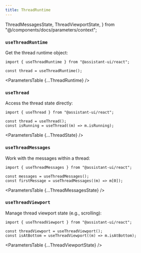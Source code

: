 ```yaml
---
title: ThreadRuntime
---
```


  ThreadMessagesState,
  ThreadViewportState,
} from "@/components/docs/parameters/context";

### `useThreadRuntime`

Get the thread runtime object:

```tsx
import { useThreadRuntime } from "@assistant-ui/react";

const thread = useThreadRuntime();
```

<ParametersTable {...ThreadRuntime} />

### `useThread`

Access the thread state directly:

```tsx
import { useThread } from "@assistant-ui/react";

const thread = useThread();
const isRunning = useThread((m) => m.isRunning);
```

<ParametersTable {...ThreadState} />

### `useThreadMessages`

Work with the messages within a thread:

```tsx
import { useThreadMessages } from "@assistant-ui/react";

const messages = useThreadMessages();
const firstMessage = useThreadMessages((m) => m[0]);
```

<ParametersTable {...ThreadMessagesState} />

### `useThreadViewport`

Manage thread viewport state (e.g., scrolling):

```tsx
import { useThreadViewport } from "@assistant-ui/react";

const threadViewport = useThreadViewport();
const isAtBottom = useThreadViewport((m) => m.isAtBottom);
```

<ParametersTable {...ThreadViewportState} />
